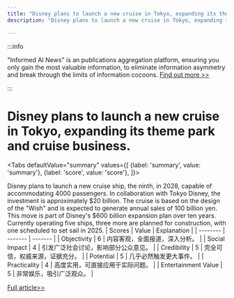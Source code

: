```yaml
---
title: "Disney plans to launch a new cruise in Tokyo, expanding its theme park and cruise business."
description: "Disney plans to launch a new cruise in Tokyo, expanding its theme park and cruise business."

---
```



:::info

"Informed AI News" is an publications aggregation platform, ensuring you only gain the most valuable information, to eliminate information asymmetry and break through the limits of information cocoons.  [Find out more >>](/)

:::

# Disney plans to launch a new cruise in Tokyo, expanding its theme park and cruise business.


<Tabs
	defaultValue="summary"
	values={[
	{label: 'summary', value: 'summary'},
	{label: 'score', value: 'score'},
]}>
<TabItem value="summary">


Disney plans to launch a new cruise ship, the ninth, in 2028, capable of accommodating 4000 passengers.
In collaboration with Tokyo Disney, the investment is approximately $20 billion.
The cruise is based on the design of the "Wish" and is expected to generate annual sales of 100 billion yen.
This move is part of Disney's $600 billion expansion plan over ten years.
Currently operating five ships, three more are planned for construction, with one scheduled to set sail in 2025.
</TabItem>
<TabItem value="score">
	| Scores     | Value   | Explanation |
	| -------- | ------- | ------- |
	| Objectivity  | 6    | 内容客观，全面报道，深入分析。    |
	| Social Impact | 4     | 引发广泛社会讨论，影响部分公众意见。    |
	| Credibility    | 5    | 完全可信，权威来源，证据充分。    |
	| Potential    | 5    | 几乎必然触发更大事件。    |
	| Practicality    | 4    | 高度实用，可直接应用于实际问题。    |
	| Entertainment Value    | 5    | 非常娱乐，吸引广泛观众。    |
</TabItem>
</Tabs>

[Full article>>](https://readhub.cn/topic/8b4vV0wOeaA)
